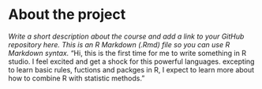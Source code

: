 
# About the project

*Write a short description about the course and add a link to your GitHub repository here. This is an R Markdown (.Rmd) file so you can use R Markdown syntax.*
"Hi, this is the first time for me to write something in R studio. I feel excited and get a shock for this powerful languages. excepting to learn basic rules, fuctions and packges in R, I expect to learn more about how to combine R with statistic methods."
